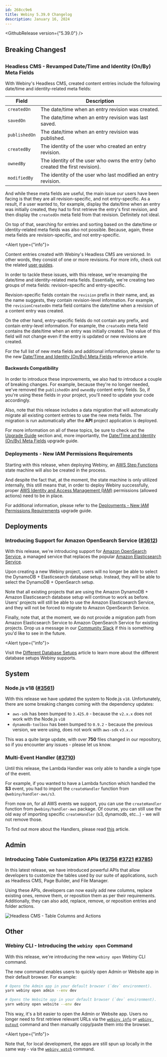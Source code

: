```yaml
---
id: 268cc9e6
title: Webiny 5.39.0 Changelog
description: January 16, 2024
---
```




<GithubRelease version={"5.39.0"} />

## Breaking Changes❗

### Headless CMS - Revamped Date/Time and Identity (On/By) Meta Fields

With Webiny's Headless CMS, created content entries include the following date/time and identity-related meta fields:

| Field         | Description                                                                   |
| ------------- | ----------------------------------------------------------------------------- |
| `createdOn`   | The date/time when an entry revision was created.                             |
| `savedOn`     | The date/time when an entry revision was last saved.                          |
| `publishedOn` | The date/time when an entry revision was published.                           |
| `createdBy`   | The identity of the user who created an entry revision.                       |
| `ownedBy`     | The identity of the user who owns the entry (who created the first revision). |
| `modifiedBy`  | The identity of the user who last modified an entry revision.                 |

And while these meta fields are useful, the main issue our users have been facing is that they are all revision-specific, and not entry-specific. As a result, if a user wanted to, for example, display the date/time when an entry was initially created, they had to first retrieve the entry's first revision, and then display the `createdOn` meta field from that revision. Definitely not ideal.

On top of that, searching for entries and sorting based on the date/time or identity-related meta fields was also not possible. Because, again, these meta fields are revision-specific, and not entry-specific.

<Alert type={"info"}>

  Content entries created with Webiny's Headless CMS are versioned. In other words, they consist of one or more revisions. For more info, check out the related [user guides](/docs/user-guides/headless-cms/essentials/glossary).

</Alert>

In order to tackle these issues, with this release, we're revamping the date/time and identity-related meta fields. Essentially, we're creating two groups of meta fields: revision-specific and entry-specific. 

Revision-specific fields contain the `revision` prefix in their name, and, as the name suggests, they contain revision-level information. For example, the `revisionCreatedOn` meta field contains the date/time when a revision of a content entry was created.

On the other hand, entry-specific fields do not contain any prefix, and contain entry-level information. For example, the `createdOn` meta field contains the date/time when an entry was initially created. The value of this field will not change even if the entry is updated or new revisions are created.

For the full list of new meta fields and additional information, please refer to the new [Date/Time and Identity (On/By) Meta Fields](/docs/headless-cms/references/date-time-and-identity-meta-fields) reference article.

#### Backwards Compatibility

In order to introduce these improvements, we also had to introduce a couple of breaking changes. For example, because they're no longer needed, we've removed the `publishedOn` and `ownedBy` content entry fields. So, if you're using these fields in your project, you'll need to update your code accordingly.

Also, note that this release includes a data migration that will automatically migrate all existing content entries to use the new meta fields. The migration is run automatically after the **API** project application is deployed.

For more information on all of these topics, be sure to check out the [Upgrade Guide](/docs/release-notes/5.39.0/upgrade-guide) section and, more importantly, the [Date/Time and Identity (On/By) Meta Fields](/docs/release-notes/5.39.0/date-time-and-identity-meta-fields) upgrade guide.

### Deployments - New IAM Permissions Requirements

Starting with this release, when deploying Webiny, an [AWS Step Functions](https://aws.amazon.com/step-functions/) state machine will also be created in the process.

And despite the fact that, at the moment, the state machine is only utilized internally, this still means that, in order to deploy Webiny successfully, proper [AWS Identity and Access Management (IAM)](https://aws.amazon.com/iam/) permissions (allowed actions) need to be in place.

For additional information, please refer to the [Deployments - New IAM Permissions Requirements](/docs/release-notes/5.39.0/upgrade-guide#3-2-deployments-new-iam-permissions-requirements) upgrade guide.

## Deployments

### Introducing Support for Amazon OpenSearch Service ([#3612](https://github.com/webiny/webiny-js/pull/3612))

With this release, we're introducing support for [Amazon OpenSearch Service](https://aws.amazon.com/opensearch-service/), a managed service that replaces the popular [Amazon Elasticsearch Service](https://aws.amazon.com/elasticsearch-service/).

Upon creating a new Webiny project, users will no longer be able to select the DynamoDB + Elasticsearch database setup. Instead, they will be able to select the DynamoDB + OpenSearch setup.

Note that all existing projects that are using the Amazon DynamoDB + Amazon Elasticsearch database setup will continue to work as before. Users' projects will still be able to use the Amazon Elasticsearch Service, and they will not be forced to migrate to Amazon OpenSearch Service.

Finally, note that, at the moment, we do not provide a migration path from Amazon Elasticsearch Service to Amazon OpenSearch Service for existing projects. Drop us a message in our [Community Slack](https://www.webiny.com/slack) if this is something you'd like to see in the future.

<Alert type={"info"}>

Visit the [Different Database Setups](/docs/architecture/introduction#different-database-setups) article to learn more
about the different database setups Webiny supports.

</Alert>

## System

### Node.js v18 ([#3561](https://github.com/webiny/webiny-js/pull/3561))

With this release we have updated the system to Node.js `v18`.
Unfortunately, there are some breaking changes coming with the dependency updates:

- `aws-sdk` has been bumped to `3.425.0` - because the `v2.x.x` does not work with the Node.js `v18`
- `dynamodb-toolbox` has been bumped to `0.9.2` - because the previous version, we were using, does not work with `aws-sdk` `v3.x.x`

This was a quite large update, with over **750** files changed in our repository, so if you encounter any issues - please let us know.

### Multi-Event Handler ([#3710](https://github.com/webiny/webiny-js/pull/3710))

Until this release, the Lambda Handler was only able to handle a single type of the event.

For example, if you wanted to have a Lambda function which handled the **S3** event, you had to import the `createHandler` function from `@webiny/handler-aws/s3`.

From now on, for all AWS events we support, you can use the `createHandler` function from `@webiny/handler-aws` package.
Of course, you can still use the old way of importing specific `createHandler` (s3, dynamodb, etc...) - we will not remove those.

To find out more about the Handlers, please read [this](/docs/core-development-concepts/basics/routes-and-events) article.

## Admin

### Introducing Table Customization APIs ([#3756](https://github.com/webiny/webiny-js/pull/3756) [#3721](https://github.com/webiny/webiny-js/pull/3721) [#3785](https://github.com/webiny/webiny-js/pull/3785))

In this latest release, we have introduced powerful APIs that allow developers to customize the tables used by our suite of applications, such as Headless CMS, Page Builder, and File Manager.

Using these APIs, developers can now easily add new columns, replace existing ones, remove them, or reposition them as per their requirements. Additionally, they can also add, replace, remove, or reposition entries and folder actions.

<Image src={hcmsDefaultTable} alt="Headless CMS - Table Columns and Actions" />

## Other

### Webiny CLI - Introducing the `webiny open` Command

With this release, we're introducing the new `webiny open` Webiny CLI command.

The new command enables users to quickly open Admin or Website app in their default browser. For example:

```bash
# Opens the Admin app in your default browser (`dev` environment).
yarn webiny open admin --env dev

# Opens the Website app in your default browser (`dev` environment).
yarn webiny open website --env dev
```

This way, it's a bit easier to open the Admin or Website app. Users no longer need to first retrieve relevant URLs via the [`webiny info`](/docs/core-development-concepts/basics/webiny-cli#common-commands) or [`webiny output`](/docs/core-development-concepts/basics/webiny-cli#yarn-webiny-output-folder---env-env) command and then manually copy/paste them into the browser.

<Alert type={"info"}>

Note that, for local development, the apps are still spun up locally in the same way - via the [`webiny watch`](/docs/core-development-concepts/basics/watch-command) command.

</Alert>

